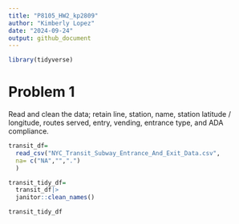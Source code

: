 ```yaml
---
title: "P8105_HW2_kp2809"
author: "Kimberly Lopez"
date: "2024-09-24"
output: github_document
---
```

```r
library(tidyverse)
```


# Problem 1 

Read and clean the data; retain line, station, name, station latitude / longitude, routes served, entry, vending, entrance type, and ADA compliance.

```r

transit_df= 
  read_csv("NYC_Transit_Subway_Entrance_And_Exit_Data.csv",
  na= c("NA","",".") 
  )

transit_tidy_df= 
  transit_df|>
  janitor::clean_names()

transit_tidy_df

```
